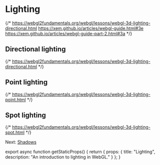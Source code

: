 
# Lighting

{/*
  https://webgl2fundamentals.org/webgl/lessons/webgl-3d-lighting-directional.html
  https://xem.github.io/articles/webgl-guide.html#3e
  https://xem.github.io/articles/webgl-guide-part-2.html#3a
*/}

## Directional lighting

{/*
  https://webgl2fundamentals.org/webgl/lessons/webgl-3d-lighting-directional.html
*/}

## Point lighting

{/*
  https://webgl2fundamentals.org/webgl/lessons/webgl-3d-lighting-point.html
*/}

## Spot lighting

{/*
  https://webgl2fundamentals.org/webgl/lessons/webgl-3d-lighting-spot.html
*/}

Next: [Shadows](/webgl/shadows)


export async function getStaticProps() {
  return {
    props: {
      title: "Lighting",
      description: "An introduction to lighting in WebGL."
    }
  };
}
